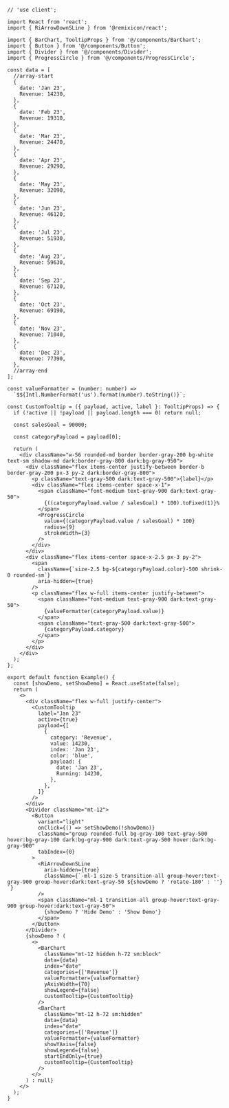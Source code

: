 ````tsx
// 'use client';

import React from 'react';
import { RiArrowDownSLine } from '@remixicon/react';

import { BarChart, TooltipProps } from '@/components/BarChart';
import { Button } from '@/components/Button';
import { Divider } from '@/components/Divider';
import { ProgressCircle } from '@/components/ProgressCircle';

const data = [
  //array-start
  {
    date: 'Jan 23',
    Revenue: 14230,
  },
  {
    date: 'Feb 23',
    Revenue: 19310,
  },
  {
    date: 'Mar 23',
    Revenue: 24470,
  },
  {
    date: 'Apr 23',
    Revenue: 29290,
  },
  {
    date: 'May 23',
    Revenue: 32090,
  },
  {
    date: 'Jun 23',
    Revenue: 46120,
  },
  {
    date: 'Jul 23',
    Revenue: 51930,
  },
  {
    date: 'Aug 23',
    Revenue: 59630,
  },
  {
    date: 'Sep 23',
    Revenue: 67120,
  },
  {
    date: 'Oct 23',
    Revenue: 69190,
  },
  {
    date: 'Nov 23',
    Revenue: 71040,
  },
  {
    date: 'Dec 23',
    Revenue: 77390,
  },
  //array-end
];

const valueFormatter = (number: number) =>
  `$${Intl.NumberFormat('us').format(number).toString()}`;

const CustomTooltip = ({ payload, active, label }: TooltipProps) => {
  if (!active || !payload || payload.length === 0) return null;

  const salesGoal = 90000;

  const categoryPayload = payload[0];

  return (
    <div className="w-56 rounded-md border border-gray-200 bg-white text-sm shadow-md dark:border-gray-800 dark:bg-gray-950">
      <div className="flex items-center justify-between border-b border-gray-200 px-3 py-2 dark:border-gray-800">
        <p className="text-gray-500 dark:text-gray-500">{label}</p>
        <div className="flex items-center space-x-1">
          <span className="font-medium text-gray-900 dark:text-gray-50">
            {((categoryPayload.value / salesGoal) * 100).toFixed(1)}%
          </span>
          <ProgressCircle
            value={(categoryPayload.value / salesGoal) * 100}
            radius={9}
            strokeWidth={3}
          />
        </div>
      </div>
      <div className="flex items-center space-x-2.5 px-3 py-2">
        <span
          className={`size-2.5 bg-${categoryPayload.color}-500 shrink-0 rounded-sm`}
          aria-hidden={true}
        />
        <p className="flex w-full items-center justify-between">
          <span className="font-medium text-gray-900 dark:text-gray-50">
            {valueFormatter(categoryPayload.value)}
          </span>
          <span className="text-gray-500 dark:text-gray-500">
            {categoryPayload.category}
          </span>
        </p>
      </div>
    </div>
  );
};

export default function Example() {
  const [showDemo, setShowDemo] = React.useState(false);
  return (
    <>
      <div className="flex w-full justify-center">
        <CustomTooltip
          label="Jan 23"
          active={true}
          payload={[
            {
              category: 'Revenue',
              value: 14230,
              index: 'Jan 23',
              color: 'blue',
              payload: {
                date: 'Jan 23',
                Running: 14230,
              },
            },
          ]}
        />
      </div>
      <Divider className="mt-12">
        <Button
          variant="light"
          onClick={() => setShowDemo(!showDemo)}
          className="group rounded-full bg-gray-100 text-gray-500 hover:bg-gray-100 dark:bg-gray-900 dark:text-gray-500 hover:dark:bg-gray-900"
          tabIndex={0}
        >
          <RiArrowDownSLine
            aria-hidden={true}
            className={`-ml-1 size-5 transition-all group-hover:text-gray-900 group-hover:dark:text-gray-50 ${showDemo ? 'rotate-180' : ''} `}
          />
          <span className="ml-1 transition-all group-hover:text-gray-900 group-hover:dark:text-gray-50">
            {showDemo ? 'Hide Demo' : 'Show Demo'}
          </span>
        </Button>
      </Divider>
      {showDemo ? (
        <>
          <BarChart
            className="mt-12 hidden h-72 sm:block"
            data={data}
            index="date"
            categories={['Revenue']}
            valueFormatter={valueFormatter}
            yAxisWidth={70}
            showLegend={false}
            customTooltip={CustomTooltip}
          />
          <BarChart
            className="mt-12 h-72 sm:hidden"
            data={data}
            index="date"
            categories={['Revenue']}
            valueFormatter={valueFormatter}
            showYAxis={false}
            showLegend={false}
            startEndOnly={true}
            customTooltip={CustomTooltip}
          />
        </>
      ) : null}
    </>
  );
}

````